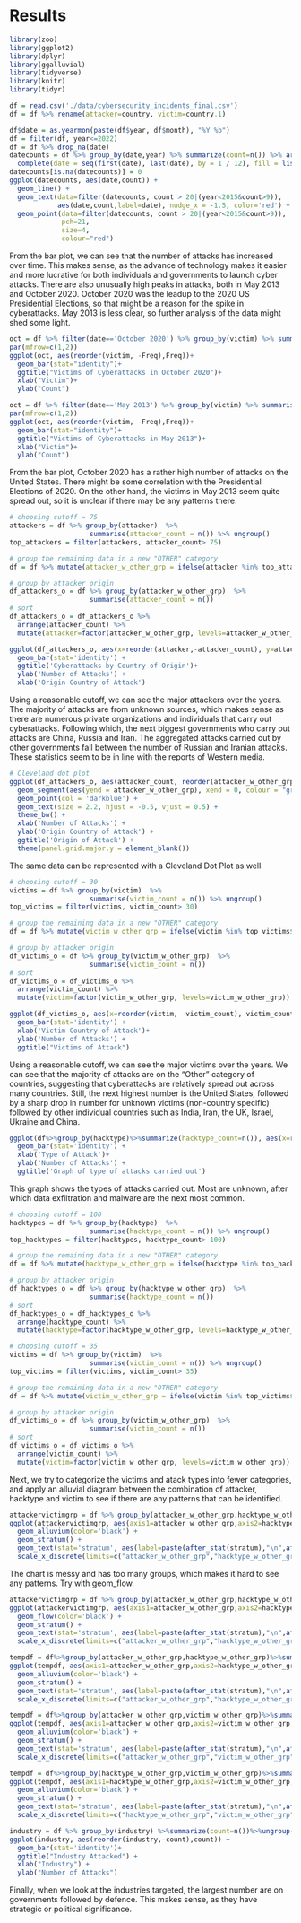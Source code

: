 # Results

```r
library(zoo)
library(ggplot2)
library(dplyr)
library(ggalluvial)
library(tidyverse)
library(knitr)
library(tidyr)
```

```r
df = read.csv('./data/cybersecurity_incidents_final.csv')
df = df %>% rename(attacker=country, victim=country.1)
```

```r
df$date = as.yearmon(paste(df$year, df$month), "%Y %b")
df = filter(df, year<=2022)
df = df %>% drop_na(date)
datecounts = df %>% group_by(date,year) %>% summarize(count=n()) %>% arrange(date) %>% ungroup() %>%
  complete(date = seq(first(date), last(date), by = 1 / 12), fill = list(rate = 0)) %>% ungroup()
datecounts[is.na(datecounts)] = 0
ggplot(datecounts, aes(date,count)) +
  geom_line() +
  geom_text(data=filter(datecounts, count > 20|(year<2015&count>9)),
            aes(date,count,label=date), nudge_x = -1.5, color='red') +
  geom_point(data=filter(datecounts, count > 20|(year<2015&count>9)),
             pch=21,
             size=4,
             colour="red") 
```
<p>
From the bar plot, we can see that the number of attacks has increased over time. This makes sense, as the advance of technology makes it easier and more lucrative for both individuals and governments to launch cyber attacks.
There are also unusually high peaks in attacks, both in May 2013 and October 2020. October 2020 was the leadup to the 2020 US Presidential Elections, so that might be a reason for the spike in cyberattacks. May 2013 is less clear, so further analysis of the data might shed some light.
</p>

```r
oct = df %>% filter(date=='October 2020') %>% group_by(victim) %>% summarise(Freq=n())%>%ungroup()
par(mfrow=c(1,2))
ggplot(oct, aes(reorder(victim, -Freq),Freq))+
  geom_bar(stat="identity")+
  ggtitle("Victims of Cyberattacks in October 2020")+
  xlab("Victim")+
  ylab("Count")
```

```r
oct = df %>% filter(date=='May 2013') %>% group_by(victim) %>% summarise(Freq=n())%>%ungroup()
par(mfrow=c(1,2))
ggplot(oct, aes(reorder(victim, -Freq),Freq))+
  geom_bar(stat="identity")+
  ggtitle("Victims of Cyberattacks in May 2013")+
  xlab("Victim")+
  ylab("Count")
```

<p>
From the bar plot, October 2020 has a rather high number of attacks on the United States. There might be some correlation with the Presidential Elections of 2020. On the other hand, the victims in May 2013 seem quite spread out, so it is unclear if there may be any patterns there.
</p>

```r
# choosing cutoff = 75
attackers = df %>% group_by(attacker)  %>%
                    summarise(attacker_count = n()) %>% ungroup()
top_attackers = filter(attackers, attacker_count> 75)

# group the remaining data in a new "OTHER" category
df = df %>% mutate(attacker_w_other_grp = ifelse(attacker %in% top_attackers$attacker, attacker, 'Other'))

# group by attacker origin
df_attackers_o = df %>% group_by(attacker_w_other_grp)  %>%
                    summarise(attacker_count = n())
# sort
df_attackers_o = df_attackers_o %>%
  arrange(attacker_count) %>%
  mutate(attacker=factor(attacker_w_other_grp, levels=attacker_w_other_grp))

ggplot(df_attackers_o, aes(x=reorder(attacker,-attacker_count), y=attacker_count)) +
  geom_bar(stat='identity') +
  ggtitle('Cyberattacks by Country of Origin')+
  ylab('Number of Attacks') +
  xlab('Origin Country of Attack')
```
<p>
Using a reasonable cutoff, we can see the major attackers over the years. The majority of attacks are from unknown sources, which makes sense as there are numerous private organizations and individuals that carry out cyberattacks. Following which, the next biggest governments who carry out attacks are China, Russia and Iran. The aggregated attacks carried out by other governments fall between the number of Russian and Iranian attacks. These statistics seem to be in line with the reports of Western media.
</p>

``` r
# Cleveland dot plot
ggplot(df_attackers_o, aes(attacker_count, reorder(attacker_w_other_grp,attacker_count), label = attacker_count)) +
  geom_segment(aes(yend = attacker_w_other_grp), xend = 0, colour = "grey50") +
  geom_point(col = 'darkblue') +
  geom_text(size = 2.2, hjust = -0.5, vjust = 0.5) + 
  theme_bw() +
  xlab('Number of Attacks') +
  ylab('Origin Country of Attack') +
  ggtitle('Origin of Attack') +
  theme(panel.grid.major.y = element_blank()) 
```

<p>
The same data can be represented with a Cleveland Dot Plot as well.
</p>

```r
# choosing cutoff = 30
victims = df %>% group_by(victim)  %>%
                    summarise(victim_count = n()) %>% ungroup()
top_victims = filter(victims, victim_count> 30)

# group the remaining data in a new "OTHER" category
df = df %>% mutate(victim_w_other_grp = ifelse(victim %in% top_victims$victim, victim, 'Other'))

# group by attacker origin
df_victims_o = df %>% group_by(victim_w_other_grp)  %>%
                    summarise(victim_count = n())
# sort
df_victims_o = df_victims_o %>%
  arrange(victim_count) %>%
  mutate(victim=factor(victim_w_other_grp, levels=victim_w_other_grp))

ggplot(df_victims_o, aes(x=reorder(victim, -victim_count), victim_count)) +
  geom_bar(stat='identity') +
  xlab('Victim Country of Attack')+
  ylab('Number of Attacks') +
  ggtitle("Victims of Attack")
```

<p>
Using a reasonable cutoff, we can see the major victims over the years. We can see that the majority of attacks are on the "Other" category of countries, suggesting that cyberattacks are relatively spread out across many countries. Still, the next highest number is the United States, followed by a sharp drop in number for unknown victims (non-country specific) followed by other individual countries such as India, Iran, the UK, Israel, Ukraine and China.
</p>

``` r
ggplot(df%>%group_by(hacktype)%>%summarize(hacktype_count=n()), aes(x=reorder(hacktype,-hacktype_count),y=hacktype_count)) +
  geom_bar(stat='identity') +
  xlab('Type of Attack')+
  ylab('Number of Attacks') +
  ggtitle('Graph of type of attacks carried out')
```

<p>
This graph shows the types of attacks carried out. Most are unknown, after which data exfiltration and malware are the next most common. 
</p>

``` r
# choosing cutoff = 100
hacktypes = df %>% group_by(hacktype)  %>%
                    summarise(hacktype_count = n()) %>% ungroup()
top_hacktypes = filter(hacktypes, hacktype_count> 100)

# group the remaining data in a new "OTHER" category
df = df %>% mutate(hacktype_w_other_grp = ifelse(hacktype %in% top_hacktypes$hacktype, hacktype, 'Other'))

# group by attacker origin
df_hacktypes_o = df %>% group_by(hacktype_w_other_grp)  %>%
                    summarise(hacktype_count = n())
# sort
df_hacktypes_o = df_hacktypes_o %>%
  arrange(hacktype_count) %>%
  mutate(hacktype=factor(hacktype_w_other_grp, levels=hacktype_w_other_grp))
```

```r
# choosing cutoff = 35
victims = df %>% group_by(victim)  %>%
                    summarise(victim_count = n()) %>% ungroup()
top_victims = filter(victims, victim_count> 35)

# group the remaining data in a new "OTHER" category
df = df %>% mutate(victim_w_other_grp = ifelse(victim %in% top_victims$victim, victim, 'Other'))

# group by attacker origin
df_victims_o = df %>% group_by(victim_w_other_grp)  %>%
                    summarise(victim_count = n())
# sort
df_victims_o = df_victims_o %>%
  arrange(victim_count) %>%
  mutate(victim=factor(victim_w_other_grp, levels=victim_w_other_grp))
```

<p>
Next, we try to categorize the victims and atack types into fewer categories, and apply an alluvial diagram between the combination of attacker, hacktype and victim to see if there are any patterns that can be identified.
</p>

``` r
attackervictimgrp = df %>% group_by(attacker_w_other_grp,hacktype_w_other_grp,victim_w_other_grp)%>%summarize(Freq=n())%>%ungroup()
ggplot(attackervictimgrp, aes(axis1=attacker_w_other_grp,axis2=hacktype_w_other_grp,axis3=victim_w_other_grp, y=Freq))+
  geom_alluvium(color='black') +
  geom_stratum() +
  geom_text(stat='stratum', aes(label=paste(after_stat(stratum),"\n",after_stat(count))))+
  scale_x_discrete(limits=c("attacker_w_other_grp","hacktype_w_other_grp","victim_w_other_grp"))
```
<p>
The chart is messy and has too many groups, which makes it hard to see any patterns. Try with geom_flow.
</p>

``` r
attackervictimgrp = df %>% group_by(attacker_w_other_grp,hacktype_w_other_grp,victim_w_other_grp)%>%summarize(Freq=n())%>%ungroup()
ggplot(attackervictimgrp, aes(axis1=attacker_w_other_grp,axis2=hacktype_w_other_grp,axis3=victim_w_other_grp, y=Freq))+
  geom_flow(color='black') +
  geom_stratum() +
  geom_text(stat='stratum', aes(label=paste(after_stat(stratum),"\n",after_stat(count))))+
  scale_x_discrete(limits=c("attacker_w_other_grp","hacktype_w_other_grp","victim_w_other_grp"))
```

``` r
tempdf = df%>%group_by(attacker_w_other_grp,hacktype_w_other_grp)%>%summarize(Freq=n())%>%ungroup()
ggplot(tempdf, aes(axis1=attacker_w_other_grp,axis2=hacktype_w_other_grp, y=Freq))+
  geom_alluvium(color='black') +
  geom_stratum() +
  geom_text(stat='stratum', aes(label=paste(after_stat(stratum),"\n",after_stat(count))))+
  scale_x_discrete(limits=c("attacker_w_other_grp","hacktype_w_other_grp"))
```

``` r
tempdf = df%>%group_by(attacker_w_other_grp,victim_w_other_grp)%>%summarize(Freq=n())%>%ungroup()
ggplot(tempdf, aes(axis1=attacker_w_other_grp,axis2=victim_w_other_grp, y=Freq))+
  geom_alluvium(color='black') +
  geom_stratum() +
  geom_text(stat='stratum', aes(label=paste(after_stat(stratum),"\n",after_stat(count))))+
  scale_x_discrete(limits=c("attacker_w_other_grp","victim_w_other_grp"))
```

``` r
tempdf = df%>%group_by(hacktype_w_other_grp,victim_w_other_grp)%>%summarize(Freq=n())%>%ungroup()
ggplot(tempdf, aes(axis1=hacktype_w_other_grp,axis2=victim_w_other_grp, y=Freq))+
  geom_alluvium(color='black') +
  geom_stratum() +
  geom_text(stat='stratum', aes(label=paste(after_stat(stratum),"\n",after_stat(count))))+
  scale_x_discrete(limits=c("hacktype_w_other_grp","victim_w_other_grp"))
```

```r
industry = df %>% group_by(industry) %>%summarize(count=n())%>%ungroup()
ggplot(industry, aes(reorder(industry,-count),count)) +
  geom_bar(stat='identity')+
  ggtitle("Industry Attacked") +
  xlab("Industry") +
  ylab("Number of Attacks")

```

<p>
Finally, when we look at the industries targeted, the largest number are on governments followed by defence. This makes sense, as they have strategic or political significance. 
</p>
